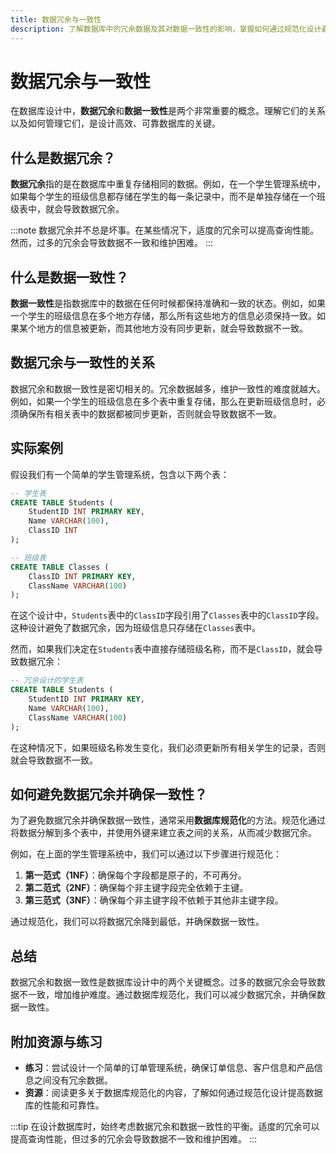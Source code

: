 ```yaml
---
title: 数据冗余与一致性
description: 了解数据库中的冗余数据及其对数据一致性的影响，掌握如何通过规范化设计避免冗余并确保数据一致性。
---
```


# 数据冗余与一致性

在数据库设计中，**数据冗余**和**数据一致性**是两个非常重要的概念。理解它们的关系以及如何管理它们，是设计高效、可靠数据库的关键。

## 什么是数据冗余？

**数据冗余**指的是在数据库中重复存储相同的数据。例如，在一个学生管理系统中，如果每个学生的班级信息都存储在学生的每一条记录中，而不是单独存储在一个班级表中，就会导致数据冗余。

:::note
数据冗余并不总是坏事。在某些情况下，适度的冗余可以提高查询性能。然而，过多的冗余会导致数据不一致和维护困难。
:::

## 什么是数据一致性？

**数据一致性**是指数据库中的数据在任何时候都保持准确和一致的状态。例如，如果一个学生的班级信息在多个地方存储，那么所有这些地方的信息必须保持一致。如果某个地方的信息被更新，而其他地方没有同步更新，就会导致数据不一致。

## 数据冗余与一致性的关系

数据冗余和数据一致性是密切相关的。冗余数据越多，维护一致性的难度就越大。例如，如果一个学生的班级信息在多个表中重复存储，那么在更新班级信息时，必须确保所有相关表中的数据都被同步更新，否则就会导致数据不一致。

## 实际案例

假设我们有一个简单的学生管理系统，包含以下两个表：

```sql
-- 学生表
CREATE TABLE Students (
    StudentID INT PRIMARY KEY,
    Name VARCHAR(100),
    ClassID INT
);

-- 班级表
CREATE TABLE Classes (
    ClassID INT PRIMARY KEY,
    ClassName VARCHAR(100)
);
```

在这个设计中，`Students`表中的`ClassID`字段引用了`Classes`表中的`ClassID`字段。这种设计避免了数据冗余，因为班级信息只存储在`Classes`表中。

然而，如果我们决定在`Students`表中直接存储班级名称，而不是`ClassID`，就会导致数据冗余：

```sql
-- 冗余设计的学生表
CREATE TABLE Students (
    StudentID INT PRIMARY KEY,
    Name VARCHAR(100),
    ClassName VARCHAR(100)
);
```

在这种情况下，如果班级名称发生变化，我们必须更新所有相关学生的记录，否则就会导致数据不一致。

## 如何避免数据冗余并确保一致性？

为了避免数据冗余并确保数据一致性，通常采用**数据库规范化**的方法。规范化通过将数据分解到多个表中，并使用外键来建立表之间的关系，从而减少数据冗余。

例如，在上面的学生管理系统中，我们可以通过以下步骤进行规范化：

1. **第一范式（1NF）**：确保每个字段都是原子的，不可再分。
2. **第二范式（2NF）**：确保每个非主键字段完全依赖于主键。
3. **第三范式（3NF）**：确保每个非主键字段不依赖于其他非主键字段。

通过规范化，我们可以将数据冗余降到最低，并确保数据一致性。

## 总结

数据冗余和数据一致性是数据库设计中的两个关键概念。过多的数据冗余会导致数据不一致，增加维护难度。通过数据库规范化，我们可以减少数据冗余，并确保数据一致性。

## 附加资源与练习

- **练习**：尝试设计一个简单的订单管理系统，确保订单信息、客户信息和产品信息之间没有冗余数据。
- **资源**：阅读更多关于数据库规范化的内容，了解如何通过规范化设计提高数据库的性能和可靠性。

:::tip
在设计数据库时，始终考虑数据冗余和数据一致性的平衡。适度的冗余可以提高查询性能，但过多的冗余会导致数据不一致和维护困难。
:::